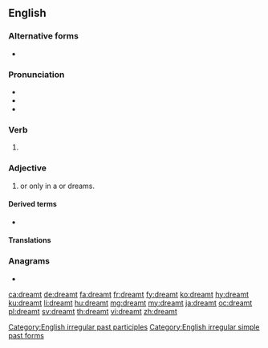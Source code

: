 ==English==

===Alternative forms===
* {{l/en|dreamed}} {{qualifier|alternative US English form}}

===Pronunciation===
* {{IPA|/ˈdɹɛmt/|lang=en}}
* {{audio|en-us-dreamt.ogg|Audio (US)|lang=en}}
* {{rhymes|ɛmt|lang=en}}

===Verb===
{{head|en|verb form}}

# {{en-past of|dream}}

===Adjective===
{{en-adj|-}}

# {{l/en|imagined|Imagined}} or only {{l/en|extant}} in a {{l/en|dream}} or dreams.

====Derived terms====
{{top3}}
* {{l/en|undreamt}}
{{bottom}}

====Translations====
{{trans-top|imagined or only extant in a dream}}
{{trans-mid}}
{{trans-bottom}}

===Anagrams===
* {{l/en|marted}}

[[Category:English irregular past participles]]
[[Category:English irregular simple past forms]]

[[ca:dreamt]]
[[de:dreamt]]
[[fa:dreamt]]
[[fr:dreamt]]
[[fy:dreamt]]
[[ko:dreamt]]
[[hy:dreamt]]
[[ku:dreamt]]
[[li:dreamt]]
[[hu:dreamt]]
[[mg:dreamt]]
[[my:dreamt]]
[[ja:dreamt]]
[[oc:dreamt]]
[[pl:dreamt]]
[[sv:dreamt]]
[[th:dreamt]]
[[vi:dreamt]]
[[zh:dreamt]]